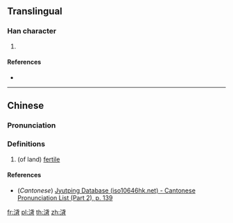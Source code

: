{{character info/new}}
==Translingual==

===Han character===
{{Han char|rn=85|rad=水|as=07|sn=10|four=|canj=EIPB|ids=⿰氵𢎀}}

# {{defn|Han|sort=水07}}

====References====
* {{Han ref|kx=0625.060|dkj=17493|hdz=31620.130|uh=6D73|ud=28019}}

----

==Chinese==
{{zh-forms}}

===Pronunciation===
{{zh-pron
|m=yì
|c=jik6
|mc=
|oc=
|ma=
|cat=a
}}

===Definitions===
{{zh-hanzi}}

# (of land) [[fertile]]

====References====
* (''Cantonese'') [http://www.iso10646hk.net/jp/document/download.jsp Jyutping Database (iso10646hk.net) - Cantonese Pronunciation List (Part 2), p. 139]

[[fr:浳]]
[[pl:浳]]
[[th:浳]]
[[zh:浳]]